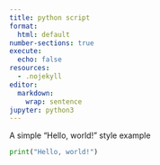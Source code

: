 ```yaml
---
title: python script
format:
  html: default
number-sections: true
execute:
  echo: false
resources:
  - .nojekyll
editor:
  markdown:
    wrap: sentence
jupyter: python3
---
```


A simple "Hello, world!" style example

```python
print("Hello, world!")
```
